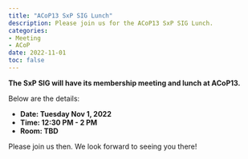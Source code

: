 ```yaml
---
title: "ACoP13 SxP SIG Lunch"
description: Please join us for the ACoP13 SxP SIG Lunch.
categories: 
- Meeting
- ACoP 
date: 2022-11-01
toc: false
---
```


**The SxP SIG will have its membership meeting and lunch at ACoP13.**

Below are the details:

-   **Date: Tuesday Nov 1, 2022**
-   **Time: 12:30 PM - 2 PM**
-   **Room: TBD**

Please join us then. We look forward to seeing you there!
